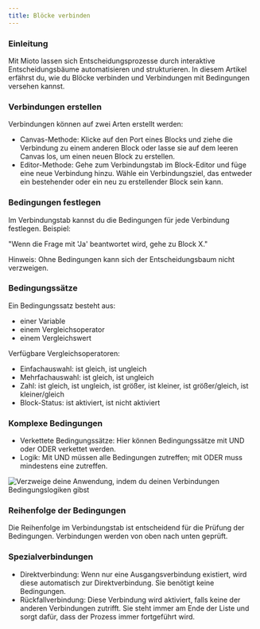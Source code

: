 ```yaml
---
title: Blöcke verbinden
---
```


### Einleitung

Mit Mioto lassen sich Entscheidungsprozesse durch interaktive Entscheidungsbäume automatisieren und strukturieren. In diesem Artikel erfährst du, wie du Blöcke verbinden und Verbindungen mit Bedingungen versehen kannst.

### Verbindungen erstellen

Verbindungen können auf zwei Arten erstellt werden:

* Canvas-Methode: Klicke auf den Port eines Blocks und ziehe die Verbindung zu einem anderen Block oder lasse sie auf dem leeren Canvas los, um einen neuen Block zu erstellen.
* Editor-Methode: Gehe zum Verbindungstab im Block-Editor und füge eine neue Verbindung hinzu. Wähle ein Verbindungsziel, das entweder ein bestehender oder ein neu zu erstellender Block sein kann.

### Bedingungen festlegen

Im Verbindungstab kannst du die Bedingungen für jede Verbindung festlegen. Beispiel:

"Wenn die Frage mit 'Ja' beantwortet wird, gehe zu Block X."

Hinweis: Ohne Bedingungen kann sich der Entscheidungsbaum nicht verzweigen.

### Bedingungssätze

Ein Bedingungssatz besteht aus:

* einer Variable
* einem Vergleichsoperator
* einem Vergleichswert

Verfügbare Vergleichsoperatoren:

* Einfachauswahl: ist gleich, ist ungleich
* Mehrfachauswahl: ist gleich, ist ungleich
* Zahl: ist gleich, ist ungleich, ist größer, ist kleiner, ist größer/gleich, ist kleiner/gleich
* Block-Status: ist aktiviert, ist nicht aktiviert

### Komplexe Bedingungen

* Verkettete Bedingungssätze: Hier können Bedingungssätze mit UND oder ODER verkettet werden.
* Logik: Mit UND müssen alle Bedingungen zutreffen; mit ODER muss mindestens eine zutreffen.

![Verzweige deine Anwendung, indem du deinen Verbindungen Bedingungslogiken gibst](/img/Verzweigung.png "Bedingungslogik")

### Reihenfolge der Bedingungen

Die Reihenfolge im Verbindungstab ist entscheidend für die Prüfung der Bedingungen. Verbindungen werden von oben nach unten geprüft.

### Spezialverbindungen

* Direktverbindung: Wenn nur eine Ausgangsverbindung existiert, wird diese automatisch zur Direktverbindung. Sie benötigt keine Bedingungen.
* Rückfallverbindung: Diese Verbindung wird aktiviert, falls keine der anderen Verbindungen zutrifft. Sie steht immer am Ende der Liste und sorgt dafür, dass der Prozess immer fortgeführt wird.
